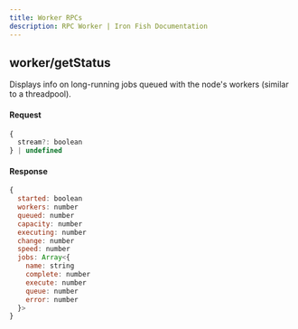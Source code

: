```yaml
---
title: Worker RPCs
description: RPC Worker | Iron Fish Documentation
---
```


## worker/getStatus

Displays info on long-running jobs queued with the node's workers (similar to a threadpool).

#### Request

```js
{
  stream?: boolean
} | undefined
```

#### Response

```js
{
  started: boolean
  workers: number
  queued: number
  capacity: number
  executing: number
  change: number
  speed: number
  jobs: Array<{
    name: string
    complete: number
    execute: number
    queue: number
    error: number
  }>
}
```
